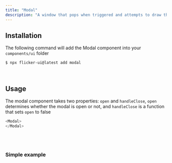 ```yaml
---
title: "Modal"
description: "A window that pops when triggered and attempts to draw the user's attention"
---
```



## Installation

The following command will add the Modal component into your `components/ui` folder

```bash
$ npx flicker-ui@latest add modal
```

<br />

## Usage

The modal component takes two properties: `open` and `handleClose`, `open`
determines whether the modal is open or not, and `handleClose` is a function that 
sets `open` to false
```js /items="center"/ /justify="center"/
<Modal>
</Modal>
```

<br/>
<br/>

### Simple example
<PreviewBox component="modal-default" textSmall/>